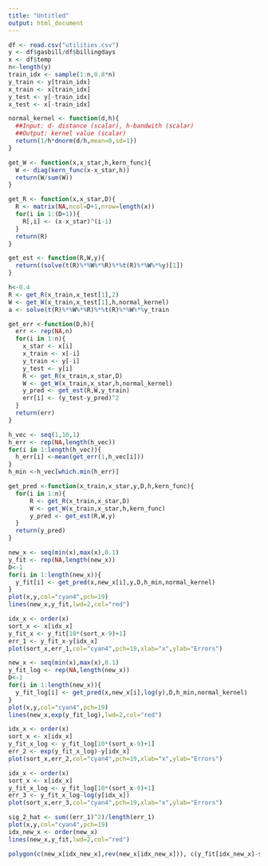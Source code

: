 ```yaml
---
title: "Untitled"
output: html_document
---
```


```r
df <- read.csv("utilities.csv")
y <- df$gasbill/df$billingdays
x <- df$temp
n<-length(y)
train_idx <- sample(1:n,0.8*n)
y_train <- y[train_idx]
x_train <- x[train_idx]
y_test <- y[-train_idx]
x_test <- x[-train_idx]

```

```r
normal_kernel <- function(d,h){
  ##Input: d- distance (scalar), h-bandwith (scalar)
  ##Output: kernel value (scalar)
  return(1/h*dnorm(d/h,mean=0,sd=1))
}

get_W <- function(x,x_star,h,kern_func){
  W <- diag(kern_func(x-x_star,h))
  return(W/sum(W))
}

get_R <- function(x,x_star,D){
  R <- matrix(NA,ncol=D+1,nrow=length(x))
  for(i in 1:(D+1)){
    R[,i] <- (x-x_star)^(i-1)
  }
  return(R)
}

get_est <- function(R,W,y){
  return((solve(t(R)%*%W%*%R)%*%t(R)%*%W%*%y)[1])
}
```

```r
h<-0.4
R <- get_R(x_train,x_test[1],2)
W <- get_W(x_train,x_test[1],h,normal_kernel)
a <- solve(t(R)%*%W%*%R)%*%t(R)%*%W%*%y_train
```


```r
get_err <-function(D,h){
  err <- rep(NA,n)
  for(i in 1:n){
    x_star <- x[i]
    x_train <- x[-i]
    y_train <- y[-i]
    y_test <- y[i]
    R <- get_R(x_train,x_star,D)
    W <- get_W(x_train,x_star,h,normal_kernel)
    y_pred <- get_est(R,W,y_train)
    err[i] <- (y_test-y_pred)^2
  }
  return(err)
}

h_vec <- seq(1,10,1)
h_err <- rep(NA,length(h_vec))
for(i in 1:length(h_vec)){
  h_err[i] <-mean(get_err(1,h_vec[i]))
}
h_min <-h_vec[which.min(h_err)]

```

```r
get_pred <-function(x_train,x_star,y,D,h,kern_func){
  for(i in 1:n){
      R <- get_R(x_train,x_star,D)
      W <- get_W(x_train,x_star,h,kern_func)
      y_pred <- get_est(R,W,y)
  }
  return(y_pred)
}

new_x <- seq(min(x),max(x),0.1)
y_fit <- rep(NA,length(new_x))
D<-1
for(i in 1:length(new_x)){
  y_fit[i] <- get_pred(x,new_x[i],y,D,h_min,normal_kernel)
}
plot(x,y,col="cyan4",pch=19)
lines(new_x,y_fit,lwd=2,col="red")
```

```r
idx_x <- order(x)
sort_x <- x[idx_x]
y_fit_x <- y_fit[10*(sort_x-9)+1]
err_1 <- y_fit_x-y[idx_x]
plot(sort_x,err_1,col="cyan4",pch=19,xlab="x",ylab="Errors")
```

```r
new_x <- seq(min(x),max(x),0.1)
y_fit_log <- rep(NA,length(new_x))
D<-1
for(i in 1:length(new_x)){
  y_fit_log[i] <- get_pred(x,new_x[i],log(y),D,h_min,normal_kernel)
}
plot(x,y,col="cyan4",pch=19)
lines(new_x,exp(y_fit_log),lwd=2,col="red")

```


```r
idx_x <- order(x)
sort_x <- x[idx_x]
y_fit_x_log <- y_fit_log[10*(sort_x-9)+1]
err_2 <- exp(y_fit_x_log)-y[idx_x]
plot(sort_x,err_2,col="cyan4",pch=19,xlab="x",ylab="Errors")
```

```r
idx_x <- order(x)
sort_x <- x[idx_x]
y_fit_x_log <- y_fit_log[10*(sort_x-9)+1]
err_3 <- y_fit_x_log-log(y[idx_x])
plot(sort_x,err_3,col="cyan4",pch=19,xlab="x",ylab="Errors")
```

```r
sig_2_hat <- sum((err_1)^2)/length(err_1)
plot(x,y,col="cyan4",pch=19)
idx_new_x <- order(new_x)
lines(new_x,y_fit,lwd=2,col="red")

polygon(c(new_x[idx_new_x],rev(new_x[idx_new_x])), c(y_fit[idx_new_x]-sig_2_hat*qnorm(0.95,0,1), rev(y_fit[idx_new_x])+sig_2_hat*qnorm(0.95,0,1)), border=NA, col =rgb(1, 0, 0,0.1) )

```

